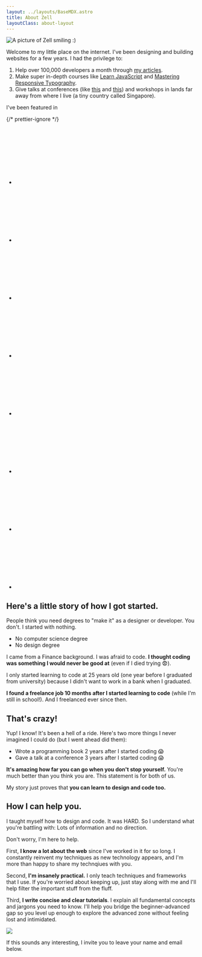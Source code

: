 ```yaml
---
layout: ../layouts/BaseMDX.astro
title: About Zell
layoutClass: about-layout
---
```




<Image
  class='about__headshot'
  src='/images/zell/zell-profile-pic.jpg'
  alt='A picture of Zell smiling :)'
/>

Welcome to my little place on the internet. I've been designing and building websites for a few years. I had the privilege to:

1. Help over 100,000 developers a month through [my articles](/blog).
2. Make super in-depth courses like [Learn JavaScript](https://learnjavascript.today) and [Mastering Responsive Typography](https://mastering-responsive-typography.com).
3. Give talks at conferences (like [this](https://vimeo.com/194962824) and [this](https://www.youtube.com/watch?v=6fdIva47wZE)) and workshops in lands far away from where I live (a tiny country called Singapore).

<div class='about__featured'>
  <span>I've been featured in</span>

{/* prettier-ignore */}

  <ul class="about-social">
    <li><SVG name='a-list-apart' /></li>
    <li><SVG name='css-tricks' /></li>
    <li><SVG name='smashing-mag' /></li>
    <li><SVG name='sitepoint' /></li>
    <li><SVG name='css-weekly' /></li>
    <li><SVG name='javascript-weekly' /></li>
    <li><SVG name='free-code-camp' /></li>
    <li><SVG name='devto' /></li>
  </ul>
</div>

## Here's a little story of how I got started.

People think you need degrees to "make it" as a designer or developer. You don't. I started with nothing.

- No computer science degree
- No design degree

I came from a Finance background. I was afraid to code. **I thought coding was something I would never be good at** (even if I died trying 😨).

I only started learning to code at 25 years old (one year before I graduated from university) because I didn't want to work in a bank when I graduated.

**I found a freelance job 10 months after I started learning to code** (while I'm still in school!). And I freelanced ever since then.

## That's crazy!

Yup! I know! It's been a hell of a ride. Here's two more things I never imagined I could do (but I went ahead did them):

- Wrote a programming book 2 years after I started coding 😱
- Gave a talk at a conference 3 years after I started coding 😱

**It's amazing how far you can go when you don't stop yourself.** You're much better than you think you are. This statement is for both of us.

My story just proves that **you can learn to design and code too.**

## How I can help you.

I taught myself how to design and code. It was HARD. So I understand what you're battling with: Lots of information and no direction.

Don't worry, I'm here to help.

First, **I know a lot about the web** since I've worked in it for so long. I constantly reinvent my techniques as new technology appears, and I'm more than happy to share my technqiues with you.

Second, **I'm insanely practical.** I only teach techniques and frameworks that I use. If you're worried about keeping up, just stay along with me and I'll help filter the important stuff from the fluff.

Third, **I write concise and clear tutorials**. I explain all fundamental concepts and jargons you need to know. I'll help you bridge the beginner-advanced gap so you level up enough to explore the advanced zone without feeling lost and intimidated.

<Image
  src='/images/about/tutorials.png'
  caption='I help you bridge the beginner-advanced gap'
/>

If this sounds any interesting, I invite you to leave your name and email below.

<Testimonial name='louis-lazaris' />
<Testimonial name='zoran-jambor' />
